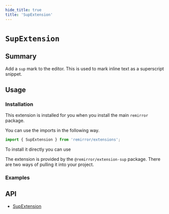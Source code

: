 ```yaml
---
hide_title: true
title: 'SupExtension'
---
```



# `SupExtension`

## Summary

Add a `sup` mark to the editor. This is used to mark inline text as a superscript snippet.

## Usage

### Installation

This extension is installed for you when you install the main `remirror` package.

You can use the imports in the following way.

```ts
import { SupExtension } from 'remirror/extensions';
```

To install it directly you can use

The extension is provided by the `@remirror/extension-sup` package. There are two ways of pulling it into your project.

### Examples

<Basic />

## API

- [SupExtension](../api/extension-sup)
